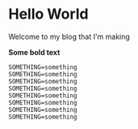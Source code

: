 # Hello World

Welcome to my blog that I'm making

**Some bold text**

```
SOMETHING=something
SOMETHING=something
SOMETHING=something
SOMETHING=something
SOMETHING=something
SOMETHING=something
SOMETHING=something
SOMETHING=something
```
